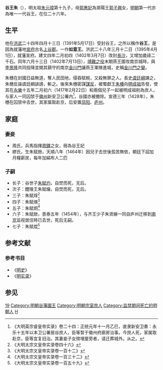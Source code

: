 {{東亞男性歷史人物
| 名稱 = 谷庶人朱橞
| 身份 = 明朝宗室<br>明朝谷藩国王
| 姓名 = 朱橞
| 封爵 = [[亲王|亲王]]{{to}}庶人
| 封號 = 谷王
| 出生年 = 1379年
| 逝世年 = {{death year and age|1428|1379}}
| 父親 = 明太祖[[朱元璋|朱元璋]]
| 母親 = 郭惠妃
| 子 = 世子[[朱赋灼|朱赋灼]]<br>醴陵王朱赋爚<br>朱賦焞<br>朱賦焴<br>朱賦炯<br>朱赋焮<br>朱賦焜
}}

'''谷王朱{{ruby|橞|-{zh-cn:huì;zh-tw:ㄏㄨㄟˋ;zh-hk:wai<sup>6</sup>;}-}}'''（{{bd|1379年|4月30日|1428年|catIdx=Z朱}}），明太祖[[朱元璋|朱元璋]]第十九子，母[[郭惠妃_(明太祖)|郭惠妃]]為滁陽王[[郭子興|郭子興]]女，[[明朝|明朝]]第一代亦為唯一一代谷王，在位二十六年。

== 生平 ==
他在[[洪武|洪武]]二十四年四月十三日（1391年5月17日）受封谷王，之所以稱作'''谷王'''，是因為就藩地[[宣府|宣府]]古名[[上谷郡|上谷郡]]。一作'''如意王'''。洪武二十八年三月十二日（1395年4月1日），就藩宣府。建文四年二月初四（1402年3月7日）改封[[長沙|長沙]]，又增加歲祿二千石。同年六月十三日（1402年7月13日），[[靖難之役|靖難之役]]末期燕王圍攻南京城時，與[[李景隆|李景隆]]共同投降並開其鎮守的南京[[金川門|金川門]]讓燕王軍隊進城，史稱[[金川門之變|金川門之變]]。

朱橞在封國日益無道，奪人民田地，侵吞賦稅，又殺無罪之人。長史[[虞廷綱|虞廷綱]]諫之，朱橞反誣虞廷綱誹謗，斬之。後來朱橞密謀[[謀反|謀反]]，被蜀獻王[[朱椿_(明朝)|朱椿]]向[[明成祖|明成祖]]告發，使其在[[永樂|永樂]]十五年二月初六（1417年2月22日）和兩個兒子一起被明成祖削為庶人，与家人一同囚禁于[[徽州|徽州]]新安卫公署内<ref>《大明英宗睿皇帝实录》卷二十四：正统元年十一月乙巳，直隶新安卫奏：永乐十五年以本卫公署居谷庶人，臣等暂于徽州府廊房治事。今庶人死，家属取赴京，臣等宜复旧治。其妻妾子女殡埋屋旁者，请迁葬城外。从之。</ref>，谷國亦被撤除。宣德三年（1428年），朱橞在囚禁中去世，其家属取赴京，后安置[[凤阳|凤阳]]、[[庐州|庐州]]。

== 家庭 ==
===妻妾===
*周氏，兵馬指揮[[周鐸|周鐸]]之女，冊為谷王妃
*繆氏，生朱赋焮，天順八年（1464年）因兒子去世後孤苦無依，朝廷下詔加月糧薪炭，每年加絹布人二匹

===子嗣===
*长子：谷世子[[朱赋灼|朱赋灼]]，自焚而死，无后。
*次子：醴陵王朱赋爚，自焚而死，无后。
*三子：朱賦焞<ref>《大明太宗文皇帝实录卷四十六》</ref>
*四子：朱賦焴<ref>《大明太宗文皇帝实录卷一百十二》</ref>
*五子：朱賦炯<ref>《大明太宗文皇帝实录卷一百三十二》</ref>
*六子：朱赋焮，景泰五年（1454年），与齐王少子朱贤爀一同自庐州迁移到[[南京|南京]]监视居住時已去世，死后无嗣。
*七子：朱賦焜<ref>《大明太宗文皇帝实录卷一百五十九》</ref>

==参考文献==
{{reflist}}
===参考书目===
*《[[明史|明史]]》
*《[[明实录|明实录]]》

==参见==
{{s-start}}
{{s-none|無|[[明太祖|明太祖]]封之}}
{{s-ttl|title=[[明朝藩王列表_(谷王系)|明谷国国王]]|years=1391年－1417年}}
{{s-none|無|削為庶人，[[明朝|明朝廷]]撤除封國}}
{{end}}
{{明太祖皇室|nocat}}
[[Category:明太祖皇子|19]]
[[Category:明朝谷藩國王|Category:明朝谷藩國王]]
[[Category:明朝宗室庶人|Category:明朝宗室庶人]]
[[Category:监禁期间死亡的明朝人|Category:监禁期间死亡的明朝人]]
[[Category:朱姓|H]]